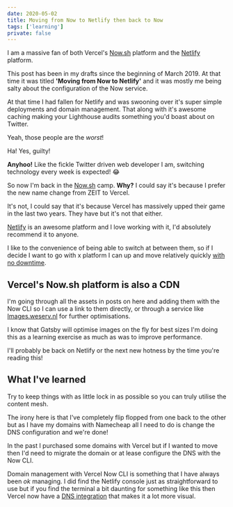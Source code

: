 ```yaml
---
date: 2020-05-02
title: Moving from Now to Netlify then back to Now
tags: ['learning']
private: false
---
```


I am a massive fan of both Vercel's [Now.sh] platform and the
[Netlify] platform.

This post has been in my drafts since the beginning of March 2019. At
that time it was titled **'Moving from Now to Netlify'** and it was
mostly me being salty about the configuration of the Now service.

At that time I had fallen for Netlify and was swooning over it's super
simple deployments and domain management. That along with it's awesome
caching making your Lighthouse audits something you'd boast about on
Twitter.

Yeah, those people are the _worst_!

<Tweet tweetLink="spences10/status/1249078453506396160" />

Ha! Yes, guilty!

**Anyhoo!** Like the fickle Twitter driven web developer I am,
switching technology every week is expected! 😂

So now I'm back in the [Now.sh] camp. **Why?** I could say it's
because I prefer the new name change from ZEIT to Vercel.

It's not, I could say that it's because Vercel has massively upped
their game in the last two years. They have but it's not that either.

[Netlify] is an awesome platform and I love working with it, I'd
absolutely recommend it to anyone.

I like to the convenience of being able to switch at between them, so
if I decide I want to go with x platform I can up and move relatively
quickly [with no downtime].

## Vercel's Now.sh platform is also a CDN

I'm going through all the assets in posts on here and adding them with
the Now CLI so I can use a link to them directly, or through a service
like [Images.weserv.nl] for further optimisations.

I know that Gatsby will optimise images on the fly for best sizes I'm
doing this as a learning exercise as much as was to improve
performance.

I'll probably be back on Netlify or the next new hotness by the time
you're reading this!

## What I've learned

Try to keep things with as little lock in as possible so you can truly
utilise the content mesh.

The irony here is that I've completely flip flopped from one back to
the other but as I have my domains with Namecheap all I need to do is
change the DNS configuration and we're done!

In the past I purchased some domains with Vercel but if I wanted to
move then I'd need to migrate the domain or at lease configure the DNS
with the Now CLI.

Domain management with Vercel Now CLI is something that I have always
been _ok_ managing. I did find the Netlify console just as
straightforward to use but if you find the terminal a bit daunting for
something like this then Vercel now have a [DNS integration] that
makes it a lot more visual.

<!-- LINKS -->

[now.sh]: https://now.sh
[netlify]: https://www.netlify.com/
[greenkeeper.io]: https://greenkeeper.io
[images.weserv.nl]: https://images.weserv.nl/docs/quick-reference.html
[with no downtime]:
  https://vercel.com/guides/zero-downtime-domain-migration
[dns integration]: https://vercel.com/integrations/dns
